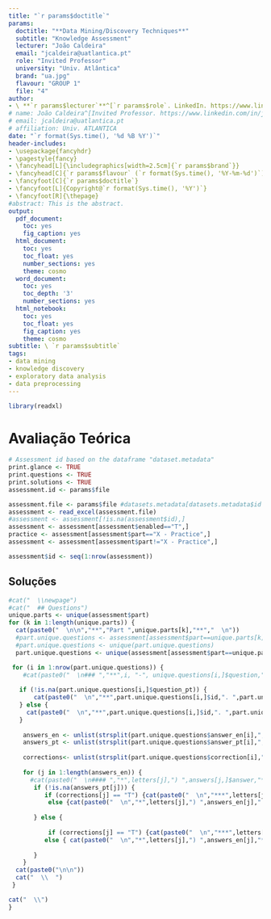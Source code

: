 ```yaml
---
title: "`r params$doctitle`"
params:
  doctitle: "**Data Mining/Discovery Techniques**"
  subtitle: "Knowledge Assessment"
  lecturer: "João Caldeira"
  email: "jcaldeira@uatlantica.pt"
  role: "Invited Professor"
  university: "Univ. Atlântica"
  brand: "ua.jpg"
  flavour: "GROUP 1"
  file: "4"
author: 
- \ **`r params$lecturer`**^[`r params$role`. LinkedIn. https://www.linkedin.com/in/joao-carlos-caldeira/], [*`r params$email`*](mailto:`r params$email`), **`r params$university`**
# name: João Caldeira^[Invited Professor. https://www.linkedin.com/in/joao-carlos-caldeira/]
# email: jcaldeira@uatlantica.pt
# affiliation: Univ. ATLANTICA
date: "`r format(Sys.time(), '%d %B %Y')`"
header-includes:
- \usepackage{fancyhdr}
- \pagestyle{fancy}
- \fancyhead[L]{\includegraphics[width=2.5cm]{`r params$brand`}}
- \fancyhead[C]{`r params$flavour` (`r format(Sys.time(), '%Y-%m-%d')`)}
- \fancyfoot[C]{`r params$doctitle`}
- \fancyfoot[L]{Copyright@`r format(Sys.time(), '%Y')`}
- \fancyfoot[R]{\thepage}
#abstract: This is the abstract.
output:
  pdf_document: 
    toc: yes
    fig_caption: yes
  html_document: 
    toc: yes
    toc_float: yes
    number_sections: yes
    theme: cosmo
  word_document:
    toc: yes
    toc_depth: '3'
    number_sections: yes
  html_notebook: 
    toc: yes
    toc_float: yes
    fig_caption: yes
    theme: cosmo
subtitle: \ `r params$subtitle`
tags:
- data mining
- knowledge discovery
- exploratory data analysis
- data preprocessing
---
```


\newpage

```r
library(readxl)
```


# Avaliação Teórica
```r

# Assessment id based on the dataframe "dataset.metadata"
print.glance <- TRUE
print.questions <- TRUE
print.solutions <- TRUE
assessment.id <- params$file

assessment.file <- params$file #datasets.metadata[datasets.metadata$id == assessment.id,]$fullpath
assessment <- read_excel(assessment.file)
#assessment <- assessment[!is.na(assessment$id),]
assessment <- assessment[assessment$enabled=="T",]
practice <- assessment[assessment$part=="X - Practice",]
assessment <- assessment[assessment$part!="X - Practice",]

assessment$id <- seq(1:nrow(assessment))
```


## Soluções
```r
#cat("  \\newpage")
#cat("  ## Questions")
unique.parts <- unique(assessment$part)
for (k in 1:length(unique.parts)) {
  cat(paste0("  \n\n","**","Part ",unique.parts[k],"**","  \n"))
  #part.unique.questions <- assessment[assessment$part==unique.parts[k],c("id","question","comments")]
  #part.unique.questions <- unique(part.unique.questions)
  part.unique.questions <- unique(assessment[assessment$part==unique.parts[k],])

 for (i in 1:nrow(part.unique.questions)) { 
    #cat(paste0("  \n### ","**",i, "-", unique.questions[i,]$question,"**"))
    
   if (!is.na(part.unique.questions[i,]$question_pt)) { 
       cat(paste0("  \n","**",part.unique.questions[i,]$id,". ",part.unique.questions[i,]$question_en, " / ", part.unique.questions[i,]$question_pt,"**"," *",part.unique.questions[i,]$comments,"*")) 
   } else {
     cat(paste0("  \n","**",part.unique.questions[i,]$id,". ",part.unique.questions[i,]$question_en,"**"," *",part.unique.questions[i,]$comments,"*"))
   }
       
    answers_en <- unlist(strsplit(part.unique.questions$answer_en[i],","))
    answers_pt <- unlist(strsplit(part.unique.questions$answer_pt[i],","))
    
    corrections<- unlist(strsplit(part.unique.questions$correction[i],","))
    
    for (j in 1:length(answers_en)) { 
      #cat(paste0("  \n#### ","*",letters[j],") ",answers[j,]$answer,"*"))
       if (!is.na(answers_pt[j])) {
          if (corrections[j] == "T") {cat(paste0("  \n","***",letters[j],") ",answers_en[j]," / ",answers_pt[j]," (Correct) ***"))}
           else {cat(paste0("  \n","*",letters[j],") ",answers_en[j]," / ",answers_pt[j],"*"))}
          
       } else {
        
           if (corrections[j] == "T") {cat(paste0("  \n","***",letters[j],") ",answers_en[j]," (Correct) ***"))}
          else { cat(paste0("  \n","*",letters[j],") ",answers_en[j],"*")) }
        
       }
    }
  cat(paste0("\n\n"))
  cat("  \\  ")
 }

cat("  \\")
}
```

